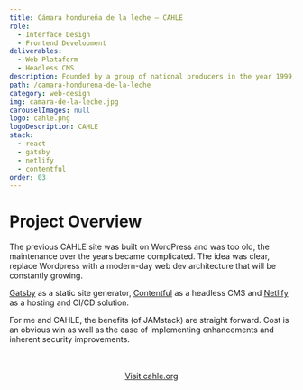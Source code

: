```yaml
---
title: Cámara hondureña de la leche — CAHLE
role:
  - Interface Design
  - Frontend Development
deliverables:
  - Web Plataform
  - Headless CMS
description: Founded by a group of national producers in the year 1999, in the city of La Ceiba, Atlántida in northern Honduras, the main goal is to promote the development and sustainability of the milk industry.
path: /camara-hondurena-de-la-leche
category: web-design
img: camara-de-la-leche.jpg
carouselImages: null
logo: cahle.png
logoDescription: CAHLE
stack:
  - react
  - gatsby
  - netlify
  - contentful
order: 03
---
```


# Project Overview

The previous CAHLE site was built on WordPress and was too old, the maintenance over the years became complicated. The idea was clear, replace Wordpress with a modern-day web dev architecture that will be constantly growing.

[Gatsby](https://www.gatsbyjs.org/) as a static site generator, [Contentful](https://www.contentful.com/) as a headless CMS and [Netlify](https://www.netlify.com/) as a hosting and CI/CD solution.

For me and CAHLE, the benefits (of JAMstack) are straight forward. Cost is an obvious win as well as the ease of implementing enhancements and inherent security improvements.

<br />
<br />
<center>
  <a href="https://www.cahle.org" target="_blank" rel="noopener">
    Visit cahle.org
  </a>
</center>
